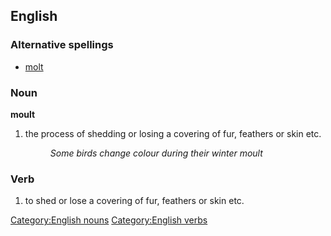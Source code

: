 ==English==
===Alternative spellings===
*[[molt]]
===Noun===
[[Category:English nouns]]
'''moult'''
#the process of shedding or losing a covering of fur, feathers or skin etc.
#:''Some birds change colour during their winter moult''
===Verb===
[[Category:English verbs]]
{{en-infl-reg-consonant|moult}}
#to shed or lose a covering of fur, feathers or skin etc.